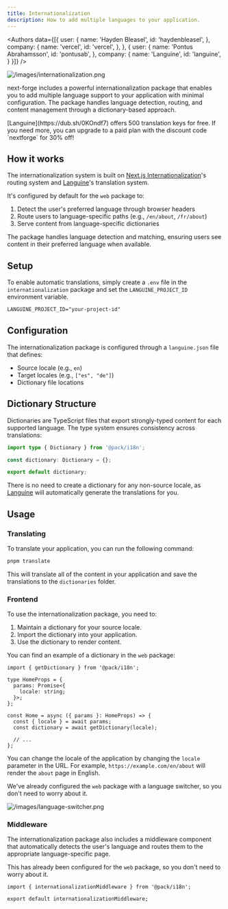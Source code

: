 ```yaml
---
title: Internationalization
description: How to add multiple languages to your application.
---
```


<Authors data={[{
  user: {
    name: 'Hayden Bleasel',
    id: 'haydenbleasel',
  },
  company: {
    name: 'vercel',
    id: 'vercel',
  },
}, {
  user: {
    name: 'Pontus Abrahamsson',
    id: 'pontusab',
  },
  company: {
    name: 'Languine',
    id: 'languine',
  }
}]} />

![/images/internationalization.png](/images/internationalization.png)

next-forge includes a powerful internationalization package that enables you to add multiple language support to your application with minimal configuration. The package handles language detection, routing, and content management through a dictionary-based approach.

<Tip>
  [Languine](https://dub.sh/0KOndf7) offers 500 translation keys for free. If you need more, you can upgrade to a paid plan with the discount code `nextforge` for 30% off!
</Tip>

## How it works

The internationalization system is built on [Next.js Internationalization](https://nextjs.org/docs/app/building-your-application/routing/internationalization)'s routing system and [Languine](https://dub.sh/0KOndf7)'s translation system.

It's configured by default for the `web` package to:

1. Detect the user's preferred language through browser headers
2. Route users to language-specific paths (e.g., `/en/about`, `/fr/about`)
3. Serve content from language-specific dictionaries

The package handles language detection and matching, ensuring users see content in their preferred language when available.

## Setup

To enable automatic translations, simply create a `.env` file in the `internationalization` package and set the `LANGUINE_PROJECT_ID` environment variable.

```txt title=".env"
LANGUINE_PROJECT_ID="your-project-id"
```

## Configuration

The internationalization package is configured through a `languine.json` file that defines:

- Source locale (e.g., `en`)
- Target locales (e.g., `["es", "de"]`)
- Dictionary file locations

## Dictionary Structure

Dictionaries are TypeScript files that export strongly-typed content for each supported language. The type system ensures consistency across translations:

```ts title="packages/i18n/dictionaries/[locale].ts"
import type { Dictionary } from '@pack/i18n';

const dictionary: Dictionary = {};

export default dictionary;
```

There is no need to create a dictionary for any non-source locale, as [Languine](https://dub.sh/0KOndf7) will automatically generate the translations for you.

## Usage

### Translating

To translate your application, you can run the following command:

```bash title="Terminal"
pnpm translate
```

This will translate all of the content in your application and save the translations to the `dictionaries` folder.

### Frontend

To use the internationalization package, you need to:

1. Maintain a dictionary for your source locale.
2. Import the dictionary into your application.
3. Use the dictionary to render content.

You can find an example of a dictionary in the `web` package:

```tsx title="apps/web/app/page.tsx"
import { getDictionary } from '@pack/i18n';

type HomeProps = {
  params: Promise<{
    locale: string;
  }>;
};

const Home = async ({ params }: HomeProps) => {
  const { locale } = await params;
  const dictionary = await getDictionary(locale);

  // ...
};
```

You can change the locale of the application by changing the `locale` parameter in the URL. For example, `https://example.com/en/about` will render the `about` page in English.

We've already configured the `web` package with a language switcher, so you don't need to worry about it.

![/images/language-switcher.png](/images/language-switcher.png)

### Middleware

The internationalization package also includes a middleware component that automatically detects the user's language and routes them to the appropriate language-specific page.

This has already been configured for the `web` package, so you don't need to worry about it.

```tsx title="apps/web/middleware.ts"
import { internationalizationMiddleware } from '@pack/i18n';

export default internationalizationMiddleware;
```
